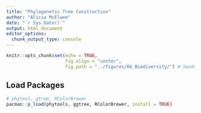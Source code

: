 ```yaml
---
title: "Phylogenetic Tree Construction"
author: "Alicia McElwee"
date: "`r Sys.Date()`"
output: html_document
editor_options: 
  chunk_output_type: console
---
```



```r
knitr::opts_chunk$set(echo = TRUE,
                      fig.align = "center",
                      fig.path = "../figures/04_Biodiversity/") # Sends any figure output to this folder
```

## Load Packages

```r
# phytool, gtree, RColorBrewer
pacman::p_load(phytools, ggtree, RColorBrewer, install = TRUE)
```



